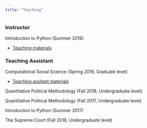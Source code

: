 ```yaml
---
title: "Teaching"
---
```


### Instructor

Introduction to Python (Summer 2018)

- [Teaching materials](https://github.com/erossiter/pythoncourse2018)


### Teaching Assistant

Computational Social Science (Spring 2019, Graduate level)

- [Teaching assitant materials](https://github.com/erossiter/csslab2019)


Quantitative Political Methodology (Fall 2018, Undergraduate level)

Quantitative Political Methodology (Fall 2017, Undergraduate level)

Introduction to Python (Summer 2017)

The Supreme Court (Fall 2016, Undergraduate level)


